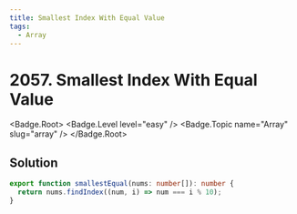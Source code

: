 ```yaml
---
title: Smallest Index With Equal Value
tags:
  - Array
---
```


# 2057. Smallest Index With Equal Value

<Badge.Root>
  <Badge.Level level="easy" />
  <Badge.Topic name="Array" slug="array" />
</Badge.Root>

## Solution

```typescript filename="solution.ts" copy
export function smallestEqual(nums: number[]): number {
  return nums.findIndex((num, i) => num === i % 10);
}
```

<ProblemLink
  codingSite="leetcode"
  href="https://leetcode.com/problems/smallest-index-with-equal-value"
  title="Smallest Index With Equal Value"
/>
